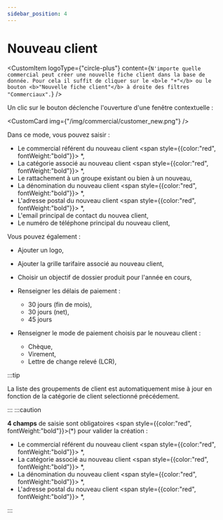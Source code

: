 ```yaml
---
sidebar_position: 4
---
```



# Nouveau client

<CustomItem
  logoType={"circle-plus"}
  content={`N'importe quelle commercial peut créer une nouvelle fiche client dans la
    base de donnée. Pour cela il suffit de cliquer sur le <b>le "+"</b> ou le
    bouton <b>"Nouvelle fiche client"</b> à droite des filtres "Commerciaux".`}
/>

Un clic sur le bouton déclenche l'ouverture d'une fenêtre contextuelle :

<CustomCard img={"/img/commercial/customer_new.png"} />

Dans ce mode, vous pouvez saisir :

- Le commercial référent du nouveau client <span style={{color:"red", fontWeight:"bold"}}> \*</span>,
- La catégorie associé au nouveau client <span style={{color:"red", fontWeight:"bold"}}> \*</span>,
- Le rattachement à un groupe existant ou bien à un nouveau,
- La dénomination du nouveau client <span style={{color:"red", fontWeight:"bold"}}> \*</span>,
- L'adresse postal du nouveau client <span style={{color:"red", fontWeight:"bold"}}> \*</span>,
- L'email principal de contact du nouvea client,
- Le numéro de téléphone principal du nouveau client,

Vous pouvez également :

- Ajouter un logo,
- Ajouter la grille tarifaire associé au nouveau client,
- Choisir un objectif de dossier produit pour l'année en cours,
- Renseigner les délais de paiement :
  - 30 jours (fin de mois),
  - 30 jours (net),
  - 45 jours
- Renseigner le mode de paiement choisis par le nouveau client :

  - Chèque,
  - Virement,
  - Lettre de change relevé (LCR),

:::tip

La liste des groupements de client est automatiquement mise à jour en fonction de la catégorie de client selectionné précédement.

:::
:::caution

**4 champs** de saisie sont obligatoires <span style={{color:"red", fontWeight:"bold"}}>(\*)</span> pour valider la création :

- Le commercial référent du nouveau client <span style={{color:"red", fontWeight:"bold"}}> \*</span>,
- La catégorie associé au nouveau client <span style={{color:"red", fontWeight:"bold"}}> \*</span>,
- La dénomination du nouveau client <span style={{color:"red", fontWeight:"bold"}}> \*</span>,
- L'adresse postal du nouveau client <span style={{color:"red", fontWeight:"bold"}}> \*</span>,

:::
